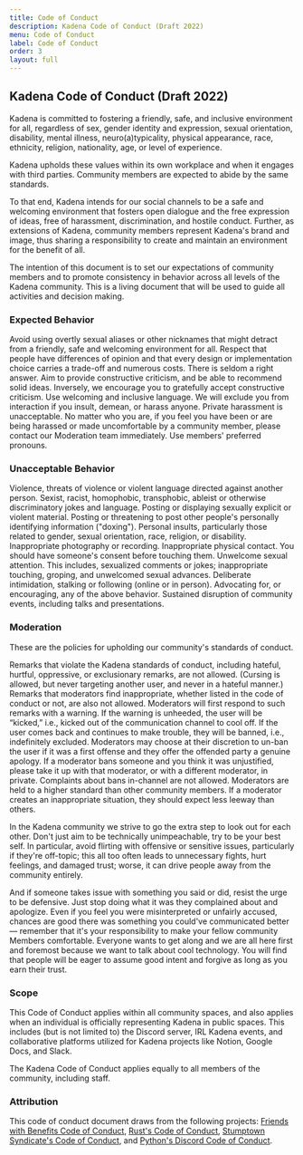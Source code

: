 ```yaml
---
title: Code of Conduct
description: Kadena Code of Conduct (Draft 2022)
menu: Code of Conduct
label: Code of Conduct
order: 3
layout: full
---
```


## Kadena Code of Conduct (Draft 2022)

Kadena is committed to fostering a friendly, safe, and inclusive environment for
all, regardless of sex, gender identity and expression, sexual orientation,
disability, mental illness, neuro(a)typicality, physical appearance, race,
ethnicity, religion, nationality, age, or level of experience.

Kadena upholds these values within its own workplace and when it engages with
third parties. Community members are expected to abide by the same standards.

To that end, Kadena intends for our social channels to be a safe and welcoming
environment that fosters open dialogue and the free expression of ideas, free of
harassment, discrimination, and hostile conduct. Further, as extensions of
Kadena, community members represent Kadena's brand and image, thus sharing a
responsibility to create and maintain an environment for the benefit of all.

The intention of this document is to set our expectations of community members
and to promote consistency in behavior across all levels of the Kadena
community. This is a living document that will be used to guide all activities
and decision making.

### Expected Behavior

Avoid using overtly sexual aliases or other nicknames that might detract from a
friendly, safe and welcoming environment for all. Respect that people have
differences of opinion and that every design or implementation choice carries a
trade-off and numerous costs. There is seldom a right answer. Aim to provide
constructive criticism, and be able to recommend solid ideas. Inversely, we
encourage you to gratefully accept constructive criticism. Use welcoming and
inclusive language. We will exclude you from interaction if you insult, demean,
or harass anyone. Private harassment is unacceptable. No matter who you are, if
you feel you have been or are being harassed or made uncomfortable by a
community member, please contact our Moderation team immediately. Use members'
preferred pronouns.

### Unacceptable Behavior

Violence, threats of violence or violent language directed against another
person. Sexist, racist, homophobic, transphobic, ableist or otherwise
discriminatory jokes and language. Posting or displaying sexually explicit or
violent material. Posting or threatening to post other people's personally
identifying information ("doxing"). Personal insults, particularly those related
to gender, sexual orientation, race, religion, or disability. Inappropriate
photography or recording. Inappropriate physical contact. You should have
someone's consent before touching them. Unwelcome sexual attention. This
includes, sexualized comments or jokes; inappropriate touching, groping, and
unwelcomed sexual advances. Deliberate intimidation, stalking or following
(online or in person). Advocating for, or encouraging, any of the above
behavior. Sustained disruption of community events, including talks and
presentations.

### Moderation

These are the policies for upholding our community's standards of conduct.

Remarks that violate the Kadena standards of conduct, including hateful,
hurtful, oppressive, or exclusionary remarks, are not allowed. (Cursing is
allowed, but never targeting another user, and never in a hateful manner.)
Remarks that moderators find inappropriate, whether listed in the code of
conduct or not, are also not allowed. Moderators will first respond to such
remarks with a warning. If the warning is unheeded, the user will be “kicked,”
i.e., kicked out of the communication channel to cool off. If the user comes
back and continues to make trouble, they will be banned, i.e., indefinitely
excluded. Moderators may choose at their discretion to un-ban the user if it was
a first offense and they offer the offended party a genuine apology. If a
moderator bans someone and you think it was unjustified, please take it up with
that moderator, or with a different moderator, in private. Complaints about bans
in-channel are not allowed. Moderators are held to a higher standard than other
community members. If a moderator creates an inappropriate situation, they
should expect less leeway than others.

In the Kadena community we strive to go the extra step to look out for each
other. Don't just aim to be technically unimpeachable, try to be your best self.
In particular, avoid flirting with offensive or sensitive issues, particularly
if they're off-topic; this all too often leads to unnecessary fights, hurt
feelings, and damaged trust; worse, it can drive people away from the community
entirely.

And if someone takes issue with something you said or did, resist the urge to be
defensive. Just stop doing what it was they complained about and apologize. Even
if you feel you were misinterpreted or unfairly accused, chances are good there
was something you could've communicated better — remember that it's your
responsibility to make your fellow community Members comfortable. Everyone wants
to get along and we are all here first and foremost because we want to talk
about cool technology. You will find that people will be eager to assume good
intent and forgive as long as you earn their trust.

### Scope

This Code of Conduct applies within all community spaces, and also applies when
an individual is officially representing Kadena in public spaces. This includes
(but is not limited to) the Discord server, IRL Kadena events, and collaborative
platforms utilized for Kadena projects like Notion, Google Docs, and Slack.

The Kadena Code of Conduct applies equally to all members of the community,
including staff.

### Attribution

This code of conduct document draws from the following projects: [Friends with
Benefits Code of Conduct][1], [Rust's Code of Conduct][2], [Stumptown
Syndicate's Code of Conduct][3], and [Python's Discord Code of Conduct][4].

[1]: https://github.com/friends-with-benefits/codeofconduct/blob/main/code.md
[2]: https://foundation.rust-lang.org/policies/code-of-conduct/
[3]: https://github.com/stumpsyn/policies/blob/master/citizen_code_of_conduct.md
[4]: https://www.pythondiscord.com/pages/code-of-conduct/

